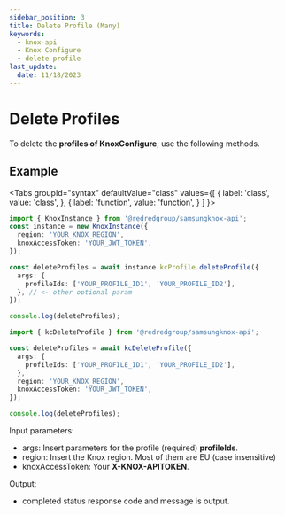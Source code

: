 ```yaml
---
sidebar_position: 3
title: Delete Profile (Many)
keywords:
  - knox-api
  - Knox Configure
  - delete profile
last_update:
  date: 11/18/2023
---
```



# Delete Profiles

To delete the **profiles of KnoxConfigure**, use the following methods.

## Example

<Tabs
  groupId="syntax"
  defaultValue="class"
  values={[
    { label: 'class', value: 'class', },
    { label: 'function', value: 'function', }
  ]
}>
<TabItem value="class">

```ts
import { KnoxInstance } from '@redredgroup/samsungknox-api';
const instance = new KnoxInstance({
  region: 'YOUR_KNOX_REGION',
  knoxAccessToken: 'YOUR_JWT_TOKEN',
});

const deleteProfiles = await instance.kcProfile.deleteProfile({
  args: {
    profileIds: ['YOUR_PROFILE_ID1', 'YOUR_PROFILE_ID2'],
  }, // <- other optional param
});

console.log(deleteProfiles);
```

</TabItem>

<TabItem value="function">

```ts
import { kcDeleteProfile } from '@redredgroup/samsungknox-api';

const deleteProfiles = await kcDeleteProfile({
  args: {
    profileIds: ['YOUR_PROFILE_ID1', 'YOUR_PROFILE_ID2'],
  },
  region: 'YOUR_KNOX_REGION',
  knoxAccessToken: 'YOUR_JWT_TOKEN',
});

console.log(deleteProfiles);
```

</TabItem>
</Tabs>

Input parameters:

- args: Insert parameters for the profile (required) **profileIds**.
- region: Insert the Knox region. Most of them are EU (case insensitive)
- knoxAccessToken: Your **X-KNOX-APITOKEN**.

Output:

- completed status response code and message is output.
